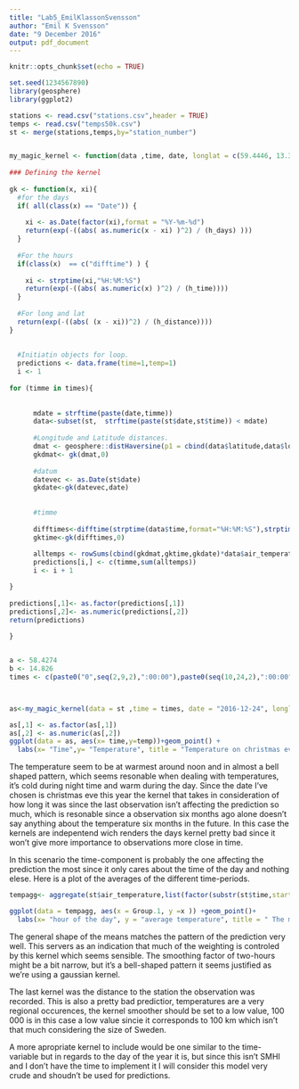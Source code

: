```yaml
---
title: "Lab5_EmilKlassonSvensson"
author: "Emil K Svensson"
date: "9 December 2016"
output: pdf_document
---
```


```r
knitr::opts_chunk$set(echo = TRUE)
```


```r
set.seed(1234567890)
library(geosphere)
library(ggplot2)

stations <- read.csv("stations.csv",header = TRUE)
temps <- read.csv("temps50k.csv")
st <- merge(stations,temps,by="station_number")


my_magic_kernel <- function(data ,time, date, longlat = c(59.4446, 13.3374), h_days = 6, h_time = 4, h_distance = 100000){ 
 
### Defining the kernel
  
gk <- function(x, xi){
  #for the days
  if( all(class(x) == "Date")) {
    
    xi <- as.Date(factor(xi),format = "%Y-%m-%d")
    return(exp(-((abs( as.numeric(x - xi) )^2) / (h_days) ))) 
  }
  
  #For the hours
  if(class(x)  == c("difftime") ) {
    
    xi <- strptime(xi,"%H:%M:%S")
    return(exp(-((abs( as.numeric(x) )^2) / (h_time)))) 
  }  
  
  #For long and lat
  return(exp(-((abs( (x - xi))^2) / (h_distance)))) 
}  
  
  
  #Initiatin objects for loop.
  predictions <- data.frame(time=1,temp=1)
  i <- 1 
  
for (timme in times){ 
    
  
      mdate = strftime(paste(date,timme))
      data<-subset(st,  strftime(paste(st$date,st$time)) < mdate)
        
      #Longitude and Latitude distances.  
      dmat <- geosphere::distHaversine(p1 = cbind(data$latitude,data$longitude) , p2 = longlat)
      gkdmat<- gk(dmat,0)
      
      #datum
      datevec <- as.Date(st$date)
      gkdate<-gk(datevec,date)
      
      
      #timme
      
      difftimes<-difftime(strptime(data$time,format="%H:%M:%S"),strptime(timme,format = "%H:%M:%S"),units = "hours")      #timevec <- strptime(data$time,format = "%H:%M:%S")
      gktime<-gk(difftimes,0)
      
      alltemps <- rowSums(cbind(gkdmat,gktime,gkdate)*data$air_temperature)/sum((gkdmat + gkdate + gktime)) 
      predictions[i,] <- c(timme,sum(alltemps))
      i <- i + 1 

}
  
predictions[,1]<- as.factor(predictions[,1])
predictions[,2]<- as.numeric(predictions[,2])
return(predictions) 
  
}


a <- 58.4274 
b <- 14.826
times <- c(paste0("0",seq(2,9,2),":00:00"),paste0(seq(10,24,2),":00:00"))



as<-my_magic_kernel(data = st ,time = times, date = "2016-12-24", longlat = c(59.4446, 13.3374), h_days = 7, h_time = 2, h_distance = 100000)

as[,1] <- as.factor(as[,1])
as[,2] <- as.numeric(as[,2])
ggplot(data = as, aes(x= time,y=temp))+geom_point() +
  labs(x= "Time",y= "Temperature", title = "Temperature on christmas eve in Karlstad")
```

The temperature seem to be at warmest around noon and in almost a bell shaped pattern, which seems resonable when dealing with temperatures, it's cold during night time and warm during the day. Since the date I've chosen is christmas eve this year the kernel that takes in consideration of how long it was since the last observation isn't affecting the prediction so much, which is resonable since a observation six months ago alone doesn't say anything about the temperature six months in the future. In this case the kernels are indepentend wich renders the days kernel pretty bad since it won't give more importance to observations more close in time.

In this scenario the time-component is probably the one affecting the prediction the most since it only cares about the time of the day and nothing elese. Here is a plot of the averages of the different time-periods.

```r
tempagg<- aggregate(st$air_temperature,list(factor(substr(st$time,start= 1,stop =2))),FUN = mean) 

ggplot(data = tempagg, aes(x = Group.1, y =x )) +geom_point()+ 
  labs(x= "hour of the day", y = "average temperature", title = " The mean temperature per hour for the SMHI-data")
```

The general shape of the means matches the pattern of the prediction very well. This servers as an indication that much of the weighting is controled by this kernel which seems sensible. The smoothing factor of two-hours might be a bit narrow, but it's a bell-shaped pattern it seems justified as we're using a gaussian kernel.

The last kernel was the distance to the station the observation was recorded. This is also a pretty bad predictior, temperatures are a very regional occurences, the kernel smoother should be set to a low value, 100 000 is in this case a low value sincie it corresponds to 100 km which isn't that much considering the size of Sweden.  

A more apropriate kernel to include would be one similar to the time-variable but in regards to the day of the year it is, but since this isn't SMHI and I don't have the time to implement it I will consider this model very crude and shoudn't be used for predictions.



